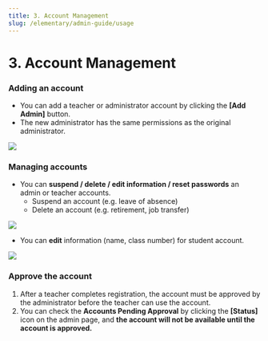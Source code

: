 ```yaml
---
title: 3. Account Management
slug: /elementary/admin-guide/usage
---
```



# 3. Account Management

### Adding an account

- You can add a teacher or administrator account by clicking the **[Add Admin]** button.
- The new administrator has the same permissions as the original administrator.

<Image src="/img/en/elementary/admin/03-01.jpg" size="lg" />

### Managing accounts

- You can **suspend / delete / edit information / reset passwords** an admin or teacher accounts.
  - Suspend an account (e.g. leave of absence)
  - Delete an account (e.g. retirement, job transfer)

<Image src="/img/en/elementary/admin/03-02.jpg" size="lg" />

- You can **edit** information (name, class number) for student account.

<Image src="/img/en/elementary/admin/03-03.jpg" size="lg" />

### Approve the account

1. After a teacher completes registration, the account must be approved by the administrator before the teacher can use the account.
2. You can check the **Accounts Pending Approval** by clicking the **[Status]** icon on the admin page, and **the account will not be available until the account is approved.**
